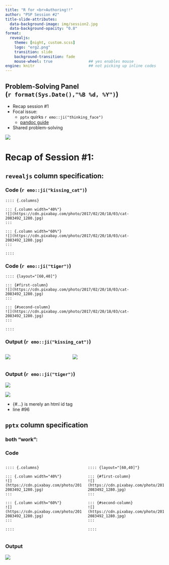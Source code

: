 ```yaml
---
title: "R for <br>Authoring!!"
author: "PSP Session #2"
title-slide-attributes: 
  data-background-image: img/session2.jpg
  data-background-opacity: "0.8"
format:
  revealjs:
    theme: [night, custom.scss]
    logo: "erg2.png"
    transition: slide
    background-transition: fade
    mouse-wheel: true                ## yes enables mouse
engine: knitr                        ## not picking up inline codes
---
```


## Problem-Solving Panel <br>(`r format(Sys.Date(),"%B %d, %Y")`)

:::: {layout="[40,60]"}

::: {.first-column}

+   Recap session #1
+   Focal issue: 
    + `pptx` quirks `r emo::ji("thinking_face")`
    + [pandoc guide](https://pandoc.org/MANUAL.html#structuring-the-slide-show)
+   Shared problem-solving

:::

::: {.second-column}
![](img/title1.JPG)
:::

::::

# Recap of Session #1:

## `revealjs` column specification:

::::: {.panel-tabset}

### Code (`r emo::ji("kissing_cat")`)

```
:::: {.columns}

::: {.column width="40%"}
![](https://cdn.pixabay.com/photo/2017/02/20/18/03/cat-2083492_1280.jpg)
:::

::: {.column width="60%"}
![](https://cdn.pixabay.com/photo/2017/02/20/18/03/cat-2083492_1280.jpg)
:::

::::
```
### Code (`r emo::ji("tiger")`)

```
:::: {layout="[60,40]"}

::: {#first-column}
![](https://cdn.pixabay.com/photo/2017/02/20/18/03/cat-2083492_1280.jpg)
:::

::: {#second-column}
![](https://cdn.pixabay.com/photo/2017/02/20/18/03/cat-2083492_1280.jpg)
:::

::::
```

### Output (`r emo::ji("kissing_cat")`)

:::: {.columns}

::: {.column width="40%"}
![](https://cdn.pixabay.com/photo/2017/02/20/18/03/cat-2083492_1280.jpg)
:::

::: {.column width="60%"}
![](https://cdn.pixabay.com/photo/2017/02/20/18/03/cat-2083492_1280.jpg)
:::

::::

### Output (`r emo::ji("tiger")`)

:::: {layout="[60,40]"}

::: {#first-column}
![](https://cdn.pixabay.com/photo/2017/02/20/18/03/cat-2083492_1280.jpg)
:::

::: {#second-column}
![](https://cdn.pixabay.com/photo/2017/02/20/18/03/cat-2083492_1280.jpg)  

+ {#...} is merely an html id tag
+ line #96

:::

::::

:::::

## `pptx` column specification
### both "work": 

::::: {.panel-tabset}

### Code

::::{.columns}

::: {.column width="50%"}

```
:::: {.columns}

::: {.column width="40%"}
![](https://cdn.pixabay.com/photo/2017/02/20/18/03/cat-2083492_1280.jpg)
:::

::: {.column width="60%"}
![](https://cdn.pixabay.com/photo/2017/02/20/18/03/cat-2083492_1280.jpg)
:::

::::
```
:::

::: {.column width="50%"}

```
:::: {layout="[60,40]"}

::: {#first-column}
![](https://cdn.pixabay.com/photo/2017/02/20/18/03/cat-2083492_1280.jpg)
:::

::: {#second-column}
![](https://cdn.pixabay.com/photo/2017/02/20/18/03/cat-2083492_1280.jpg)
:::

::::
```
::: 

::::

### Output

![](img/pptxkittens.png)

[^yabut]: Column width command nonfunctional & built-in capability limited to two columns

:::::